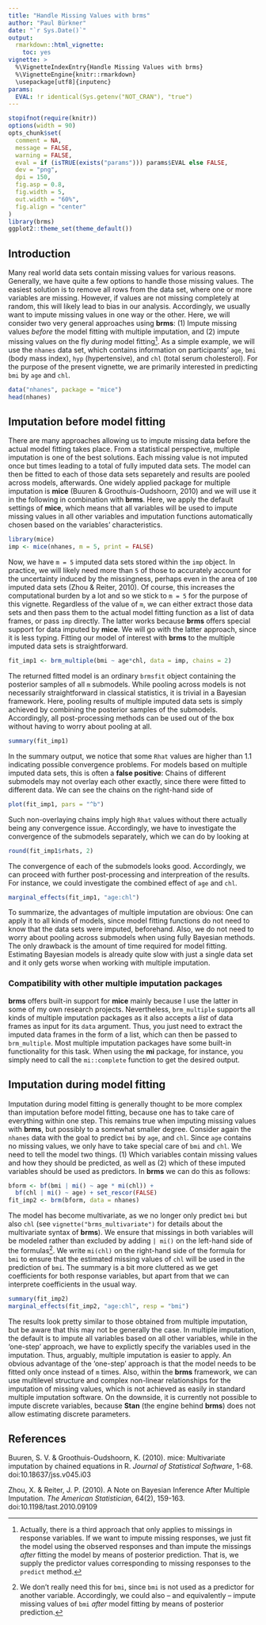 ```yaml
---
title: "Handle Missing Values with brms"
author: "Paul Bürkner"
date: "`r Sys.Date()`"
output: 
  rmarkdown::html_vignette:
    toc: yes
vignette: >
  %\VignetteIndexEntry{Handle Missing Values with brms}
  %\VignetteEngine{knitr::rmarkdown}
  \usepackage[utf8]{inputenc}  
params:
  EVAL: !r identical(Sys.getenv("NOT_CRAN"), "true")
---
```



```r
stopifnot(require(knitr))
options(width = 90)
opts_chunk$set(
  comment = NA,
  message = FALSE,
  warning = FALSE,
  eval = if (isTRUE(exists("params"))) params$EVAL else FALSE,
  dev = "png",
  dpi = 150,
  fig.asp = 0.8,
  fig.width = 5,
  out.width = "60%",
  fig.align = "center"
)
library(brms)
ggplot2::theme_set(theme_default())
```

## Introduction

Many real world data sets contain missing values for various reasons. Generally, we have quite a few options to handle those missing values. The easiest solution is to remove all rows from the data set, where one or more variables are missing. However, if values are not missing completely at random, this will likely lead to bias in our analysis. Accordingly, we usually want to impute missing values in one way or the other. Here, we will consider two very general approaches using **brms**: (1) Impute missing values *before* the model fitting with multiple imputation, and (2) impute missing values on the fly *during* model fitting[^1]. 
As a simple example, we will use the `nhanes` data set, which contains information on participants' `age`, `bmi` (body mass index), `hyp` (hypertensive), and `chl` (total serum cholesterol). For the purpose of the present vignette, we are primarily interested in predicting `bmi` by `age` and `chl`.

```r
data("nhanes", package = "mice")
head(nhanes)
```

## Imputation before model fitting

There are many approaches allowing us to impute missing data before the actual model fitting takes place. From a statistical perspective, multiple imputation is one of the best solutions. Each missing value is not imputed once but \code{m} times leading to a total of \code{m} fully imputed data sets. The model can then be fitted to each of those data sets separetely and results are pooled across models, afterwards. One widely applied package for multiple imputation is **mice** (Buuren & Groothuis-Oudshoorn, 2010) and we will use it in the following in combination with **brms**. Here, we apply the default settings of **mice**, which means that all variables will be used to impute missing values in all other variables and imputation functions automatically chosen based on the variables' characteristics.

```r
library(mice)
imp <- mice(nhanes, m = 5, print = FALSE)
```

Now, we have `m = 5` imputed data sets stored within the `imp` object. In practice, we will likely need more than `5` of those to accurately account for the uncertainty induced by the missingness, perhaps even in the area of `100` imputed data sets (Zhou & Reiter, 2010). Of course, this increases the computational burden by a lot and so we stick to `m = 5` for the purpose of this vignette. Regardless of the value of `m`, we can either extract those data sets and then pass them to the actual model fitting function as a list of data frames, or pass `imp` directly. The latter works because **brms** offers special support for data imputed by **mice**. We will go with the latter approach, since it is less typing. Fitting our model of interest with **brms** to the multiple imputed data sets is straightforward.

```r
fit_imp1 <- brm_multiple(bmi ~ age*chl, data = imp, chains = 2)
```

The returned fitted model is an ordinary `brmsfit` object containing the posterior samples of all `m` submodels. While pooling across models is not necessarily straightforward in classical statistics, it is trivial in a Bayesian framework. Here, pooling results of multiple imputed data sets is simply achieved by combining the posterior samples of the submodels. Accordingly, all post-processing methods can be used out of the box without having to worry about pooling at all.

```r
summary(fit_imp1)
```

In the summary output, we notice that some `Rhat` values are higher than $1.1$ indicating possible convergence problems. For models based on multiple imputed data sets, this is often a **false positive**: Chains of different submodels may not overlay each other exactly, since there were fitted to different data. We can see the chains on the right-hand side of

```r
plot(fit_imp1, pars = "^b")
```

Such non-overlaying chains imply high `Rhat` values without there actually being any convergence issue. Accordingly, we have to investigate the convergence of the submodels separately, which we can do by looking at

```r
round(fit_imp1$rhats, 2)
```

The convergence of each of the submodels looks good. Accordingly, we can proceed with further post-processing and interpreation of the results. For instance, we could investigate the combined effect of `age` and `chl`.

```r
marginal_effects(fit_imp1, "age:chl")
```

To summarize, the advantages of multiple imputation are obvious: One can apply it to all kinds of models, since model fitting functions do not need to know that the data sets were imputed, beforehand. Also, we do not need to worry about pooling across submodels when using fully Bayesian methods. The only drawback is the amount of time required for model fitting. Estimating Bayesian models is already quite slow with just a single data set and it only gets worse when working with multiple imputation. 

### Compatibility with other multiple imputation packages

**brms** offers built-in support for **mice** mainly because I use the latter in some of my own research projects. Nevertheless, `brm_multiple` supports all kinds of multiple imputation packages as it also accepts a *list* of data frames as input for its `data` argument. Thus, you just need to extract the imputed data frames in the form of a list, which can then be passed to `brm_multiple`. Most multiple imputation packages have some built-in functionality for this task. When using the **mi** package, for instance, you simply need to call the `mi::complete` function to get the desired output.

## Imputation during model fitting

Imputation during model fitting is generally thought to be more complex than imputation before model fitting, because one has to take care of everything within one step. This remains true when imputing missing values with **brms**, but possibly to a somewhat smaller degree. Consider again the `nhanes` data with the goal to predict `bmi` by `age`, and `chl`. Since `age` contains no missing values, we only have to take special care of `bmi` and `chl`. We need to tell the model two things. (1) Which variables contain missing values and how they should be predicted, as well as (2) which of these imputed variables should be used as predictors. In **brms** we can do this as follows:

```r
bform <- bf(bmi | mi() ~ age * mi(chl)) +
  bf(chl | mi() ~ age) + set_rescor(FALSE)
fit_imp2 <- brm(bform, data = nhanes)
```

The model has become multivariate, as we no longer only predict `bmi` but also `chl` (see `vignette("brms_multivariate")` for details about the multivariate syntax of **brms**). We ensure that missings in both variables will be modeled rather than excluded by adding `| mi()` on the left-hand side of the formulas[^2]. We write `mi(chl)` on the right-hand side of the formula for `bmi` to ensure that the estimated missing values of `chl` will be used in the prediction of `bmi`. The summary is a bit more cluttered as we get coefficients for both response variables, but apart from that we can interprete coefficients in the usual way.

```r
summary(fit_imp2)
marginal_effects(fit_imp2, "age:chl", resp = "bmi")
```

The results look pretty similar to those obtained from multiple imputation, but be aware that this may not be generally the case. In multiple imputation, the default is to impute all variables based on all other variables, while in the 'one-step' approach, we have to explictly specify the variables used in the imputation. Thus, arguably, multiple imputation is easier to apply. An obvious advantage of the 'one-step' approach is that the model needs to be fitted only once instead of `m` times. Also, within the **brms** framework, we can use multilevel structure and complex non-linear relationships for the imputation of missing values, which is not achieved as easily in standard multiple imputation software. On the downside, it is currently not possible to impute discrete variables, because **Stan** (the engine behind **brms**) does not allow estimating discrete parameters.

[^1]: Actually, there is a third approach that only applies to missings in response variables. If we want to impute missing responses, we just fit the model using the observed responses and than impute the missings *after* fitting the model by means of posterior prediction. That is, we supply the predictor values corresponding to missing responses to the `predict` method.

[^2]: We don't really need this for `bmi`, since `bmi` is not used as a predictor for another variable. Accordingly, we could also -- and equivalently -- impute missing values of `bmi` *after* model fitting by means of posterior prediction.

## References

Buuren, S. V. & Groothuis-Oudshoorn, K. (2010). mice: Multivariate imputation by chained equations in R. *Journal of Statistical Software*, 1-68. doi:10.18637/jss.v045.i03

Zhou, X. & Reiter, J. P. (2010). A Note on Bayesian Inference After Multiple Imputation. *The American Statistician*, 64(2), 159-163. doi:10.1198/tast.2010.09109
